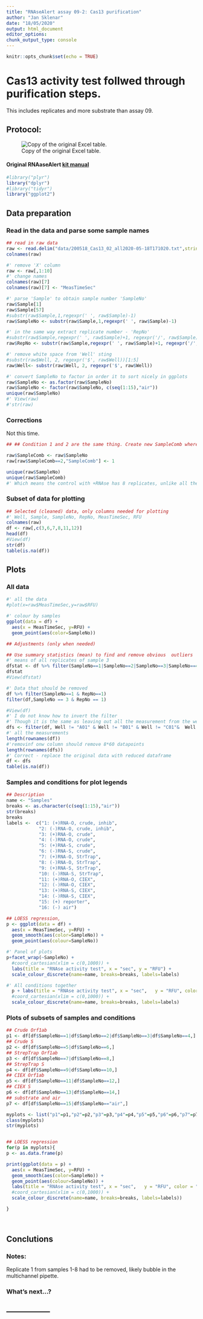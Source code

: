 ```yaml
---
title: "RNAseAlert assay 09-2: Cas13 purification"
author: "Jan Sklenar"
date: "18/05/2020"
output: html_document
editor_options: 
chunk_output_type: console
---
```


```r
knitr::opts_chunk$set(echo = TRUE)
```
# Cas13 activity test follwed through purification steps.
This includes replicates and more substrate than assay 09.

## Protocol:
![Copy of the original Excel table.](data/protocol9-2.svg)

#### Original RNAaseAlert [kit manual](https://www.thermofisher.com/document-connect/document-connect.html?url=https%3A%2F%2Fassets.thermofisher.com%2FTFS-Assets%2FLSG%2Fmanuals%2Ffm_1964.pdf&title=Uk5hc2VBbGVydCZ0cmFkZTsgTGFiIFRlc3QgS2l0IEluc3RydWN0aW9uIE1hbnVhbA==)


```r
#library("plyr")
library("dplyr")
#library("tidyr")
library("ggplot2")
```

## Data preparation
### Read in the data and parse some sample names 
```r
## read in raw data
raw <- read.delim("data/200518_Cas13_02_all2020-05-18T171020.txt",stringsAsFactors = FALSE)
colnames(raw)

#' remove 'X' column
raw <- raw[,1:10]
#' change names
colnames(raw)[7]
colnames(raw)[7] <- "MeasTimeSec"

#' parse 'Sample' to obtain sample number 'SampleNo'
raw$Sample[1]
raw$Sample[57]
#substr(raw$Sample,1,regexpr(' ', raw$Sample)-1) 
raw$SampleNo <- substr(raw$Sample,1,regexpr(' ', raw$Sample)-1)

#' in the same way extract replicate number - 'RepNo'
#substr(raw$Sample,regexpr(' ', raw$Sample)+1, regexpr('/', raw$Sample)-1)
raw$RepNo <- substr(raw$Sample,regexpr(' ', raw$Sample)+1, regexpr('/', raw$Sample)-1)

#' remove white space from 'Well' sting
#substr(raw$Well, 2, regexpr('$', raw$Well))[1:5]
raw$Well<- substr(raw$Well, 2, regexpr('$', raw$Well))

#' convert SampleNo to factor in order it to sort nicely in ggplots
raw$SampleNo <- as.factor(raw$SampleNo)
raw$SampleNo <- factor(raw$SampleNo, c(seq(1:15),"air")) 
unique(raw$SampleNo)
#' View(raw) 
#'str(raw)
```

### Corrections
Not this time.

```r
## ## Condition 1 and 2 are the same thing. Create new SampleComb where 2 is replace with 1

raw$SampleComb <- raw$SampleNo 
raw[raw$SampleComb==2,"SampleComb"] <- 1

unique(raw$SampleNo)
unique(raw$SampleComb)
#' Which means the control with +RNAse has 8 replicates, unlike all the other conditions that has only 4. 
```



### Subset of data for plotting
```r
## Selected (cleaned) data, only columns needed for plotting
#' Well, Sample, SampleNo, RepNo, MeasTimeSec, RFU
colnames(raw)
df <- raw[,c(3,6,7,8,11,12)] 
head(df) 
#View(df)
str(df)
table(is.na(df))
```
## Plots
### All data
```r
#' all the data
#plot(x=raw$MeasTimeSec,y=raw$RFU)

#' colour by samples
ggplot(data = df) +
  aes(x = MeasTimeSec, y=RFU) +
  geom_point(aes(color=SampleNo))
```



```r
## Adjustments (only when needed)

## Use summary statistics (mean) to find and remove obvious  outliers 
#' means of all replicates of sample 3
dfstat <- df %>% filter(SampleNo==1|SampleNo==2|SampleNo==3|SampleNo==4|SampleNo==5|SampleNo==6|SampleNo==7|SampleNo==8) %>% group_by(SampleNo,RepNo) %>% summarise(mean=mean(RFU))
dfstat
#View(dfstat)

#' Data that should be removed
df %>% filter(SampleNo==1 & RepNo==1)
filter(df,SampleNo == 3 & RepNo == 1)

#View(df)
#' I do not know how to invert the filter 
#' Though it is the same as leaving out all the measurement from the wells in the first column
dfs <- filter(df, Well != "A01" & Well != "B01" & Well != "C01"&  Well != "D01"& Well != "E01"& Well != "F01" & Well != "G01"& Well != "H01")
#' all the measurements
length(rownames(df))
#'removinf onw column should remove 8*60 datapoints
length(rownames(dfs))
#' Correct - replace the original data with reduced dataframe  
df <- dfs
table(is.na(df))
```

### Samples and conditions for plot legends


```r
## Description
name <- "Samples"
breaks <- as.character(c(seq(1:15),"air"))
str(breaks)
breaks
labels <-  c("1: (+)RNA-O, crude, inhib",
            "2: (-)RNA-O, crude, inhib",
            "3: (+)RNA-O, crude",
            "4: (-)RNA-O, crude",
            "5: (+)RNA-S, crude",
            "6: (-)RNA-S, crude",
            "7: (+)RNA-O, StrTrap",
            "8: (-)RNA-O, StrTrap",
            "9: (+)RNA-S, StrTrap",
            "10: (-)RNA-S, StrTrap",
            "11: (+)RNA-O, CIEX",
            "12: (-)RNA-O, CIEX",
            "13: (+)RNA-S, CIEX",
            "14: (-)RNA-S, CIEX",
            "15: (+) reporter",
            "16: (-) air")
```

```r
## LOESS regression,
p <- ggplot(data = df) + 
  aes(x = MeasTimeSec, y=RFU) +
  geom_smooth(aes(color=SampleNo)) +
  geom_point(aes(colour=SampleNo))

#' Panel of plots
p+facet_wrap(~SampleNo) +
  #coord_cartesian(xlim = c(0,1000)) +
  labs(title = "RNAse activity test", x = "sec", y = "RFU") +
  scale_colour_discrete(name=name, breaks=breaks, labels=labels)

#' All conditions together
  p + labs(title = "RNAse activity test", x = "sec",   y = "RFU", color = "Legend Title\n") +
  #coord_cartesian(xlim = c(0,1000)) +
  scale_colour_discrete(name=name, breaks=breaks, labels=labels)


```


### Plots of subsets of samples and conditions

```r
## Crude Orf1ab
p1 <- df[df$SampleNo==1|df$SampleNo==2|df$SampleNo==3|df$SampleNo==4,]
## Crude S
p2 <- df[df$SampleNo==5|df$SampleNo==6,]
## StrepTrap Orf1ab
p3 <- df[df$SampleNo==7|df$SampleNo==8,]
## StrepTrap S
p4 <- df[df$SampleNo==9|df$SampleNo==10,]
## CIEX Orf1ab
p5 <- df[df$SampleNo==11|df$SampleNo==12,]
## CIEX S
p6 <- df[df$SampleNo==13|df$SampleNo==14,]
## substrate and air
p7 <- df[df$SampleNo==15|df$SampleNo=="air",]

myplots <- list("p1"=p1,"p2"=p2,"p3"=p3,"p4"=p4,"p5"=p5,"p6"=p6,"p7"=p7)
class(myplots)
str(myplots)


## LOESS regression
for(p in myplots){
p <- as.data.frame(p)

print(ggplot(data = p) +
  aes(x = MeasTimeSec, y=RFU) +
  geom_smooth(aes(color=SampleNo)) +
  geom_point(aes(colour=SampleNo)) +
  labs(title = "RNAse activity test", x = "sec",   y = "RFU", color = "Legend Title\n") +
  #coord_cartesian(xlim = c(0,1000)) +
  scale_colour_discrete(name=name, breaks=breaks, labels=labels))

}
  
    
```

## Conclutions
### Notes:
Replicate 1 from samples 1-8 had to be removed, likely bubble in the multichannel pipette.


### What's next...?



-----------------  
-----------------




